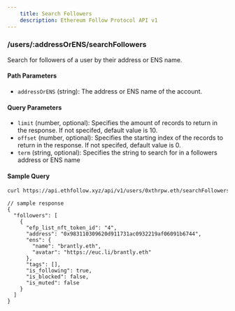 ```yaml
---
    title: Search Followers
    description: Ethereum Follow Protocol API v1
---
```


### /users/\:addressOrENS/searchFollowers
Search for followers of a user by their address or ENS name. 

#### Path Parameters
- `addressOrENS` (string): The address or ENS name of the account.

#### Query Parameters
- `limit` (number, optional): Specifies the amount of records to return in the response. If not specifed, default value is 10.
- `offset` (number, optional): Specifies the starting index of the records to return in the response. If not specifed, default value is 0.
- `term` (string, optional): Specifies the string to search for in a followers address or ENS name


#### Sample Query
```sh
curl https://api.ethfollow.xyz/api/v1/users/0xthrpw.eth/searchFollowers?term=brant
```

```jsonc
// sample response
{
  "followers": [
    {
      "efp_list_nft_token_id": "4",
      "address": "0x983110309620d911731ac0932219af06091b6744",
      "ens": {
        "name": "brantly.eth",
        "avatar": "https://euc.li/brantly.eth"
      },
      "tags": [],
      "is_following": true,
      "is_blocked": false,
      "is_muted": false
    }
  ]
}
```